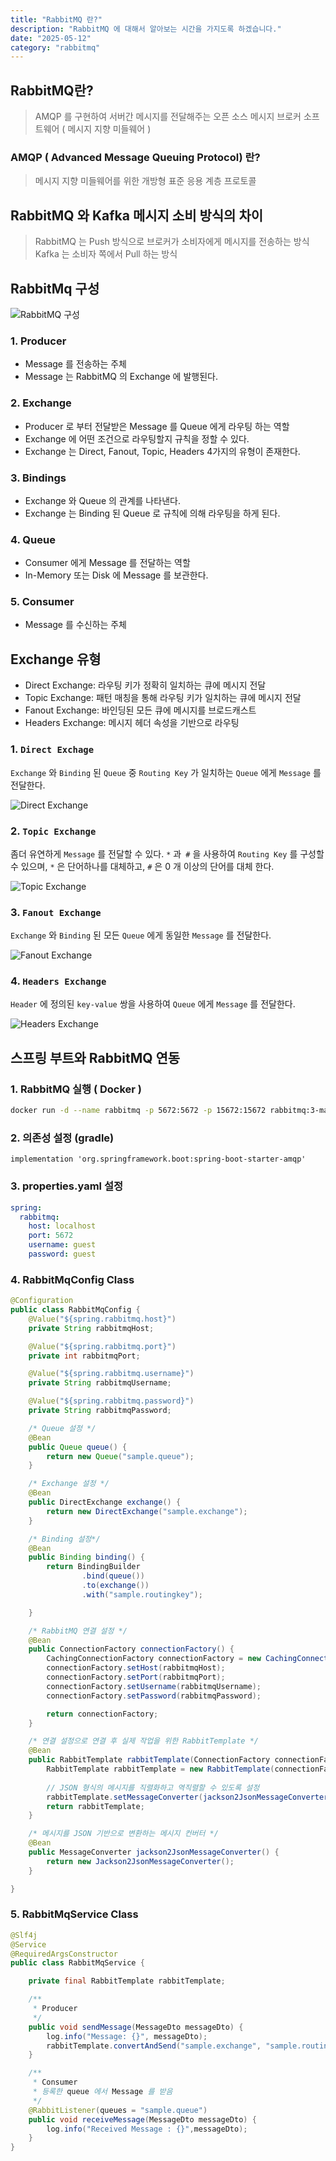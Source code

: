 ```yaml
---
title: "RabbitMQ 란?"
description: "RabbitMQ 에 대해서 알아보는 시간을 가지도록 하겠습니다."
date: "2025-05-12"
category: "rabbitmq"
---
```


## RabbitMQ란?
> AMQP 를 구현하여 서버간 메시지를 전달해주는 오픈 소스 메시지 브로커 소프트웨어 ( 메시지 지향 미들웨어 )

### AMQP ( Advanced Message Queuing Protocol) 란?
> 메시지 지향 미들웨어를 위한 개방형 표준 응용 계층 프로토콜


## RabbitMQ 와 Kafka 메시지 소비 방식의 차이

> RabbitMQ 는 Push 방식으로 브로커가 소비자에게 메시지를 전송하는 방식
> Kafka 는 소비자 쪽에서 Pull 하는 방식


## RabbitMq 구성

![RabbitMQ 구성](/posts/rabbitmq/rabbitmq/configure.png) 

### 1. Producer
- Message 를 전송하는 주체
- Message 는 RabbitMQ 의 Exchange 에 발행된다.

### 2. Exchange
- Producer 로 부터 전달받은 Message 를 Queue 에게 라우팅 하는 역할
- Exchange 에 어떤 조건으로 라우팅할지 규칙을 정할 수 있다.
- Exchange 는 Direct, Fanout, Topic, Headers 4가지의 유형이 존재한다.

### 3. Bindings
- Exchange 와 Queue 의 관계를 나타낸다.
- Exchange 는 Binding 된 Queue 로 규칙에 의해 라우팅을 하게 된다.

### 4. Queue
- Consumer 에게 Message 를 전달하는 역할
- In-Memory 또는 Disk 에 Message 를 보관한다.

### 5. Consumer
- Message 를 수신하는 주체

## Exchange 유형
- Direct Exchange: 라우팅 키가 정확히 일치하는 큐에 메시지 전달
- Topic Exchange: 패턴 매칭을 통해 라우팅 키가 일치하는 큐에 메시지 전달
- Fanout Exchange: 바인딩된 모든 큐에 메시지를 브로드캐스트
- Headers Exchange: 메시지 헤더 속성을 기반으로 라우팅


### 1. `Direct Exchage`

`Exchange` 와 `Binding` 된 `Queue` 중 `Routing Key` 가 일치하는 `Queue` 에게 `Message` 를 전달한다.

![Direct Exchange](/posts/rabbitmq/rabbitmq/direct_exchange.png) 

### 2. `Topic Exchange`

좀더 유연하게 `Message` 를 전달할 수 있다.
`*` 과` #` 을 사용하여 `Routing Key` 를 구성할 수 있으며, `*` 은 단어하나를 대체하고, `#` 은 0 개 이상의 단어를 대체 한다.

![Topic Exchange](/posts/rabbitmq/rabbitmq/topic_exchange.png) 

### 3. `Fanout Exchange`

`Exchange` 와 `Binding` 된 모든 `Queue` 에게 동일한 `Message` 를 전달한다.

![Fanout Exchange](/posts/rabbitmq/rabbitmq/fanout_exchange.png) 

### 4. `Headers Exchange`

`Header` 에 정의된 `key-value` 쌍을 사용하여 `Queue` 에게 `Message` 를 전달한다.

![Headers Exchange](/posts/rabbitmq/rabbitmq/header_exchange.png) 



## 스프링 부트와 RabbitMQ 연동

### 1. RabbitMQ 실행 ( Docker )
```bash
docker run -d --name rabbitmq -p 5672:5672 -p 15672:15672 rabbitmq:3-management
```

### 2. 의존성 설정 (gradle)
```shell
implementation 'org.springframework.boot:spring-boot-starter-amqp'
```

### 3. properties.yaml 설정
```yaml
spring:
  rabbitmq:
    host: localhost
    port: 5672
    username: guest
    password: guest
```

### 4. RabbitMqConfig Class

```java
@Configuration
public class RabbitMqConfig {
    @Value("${spring.rabbitmq.host}")
    private String rabbitmqHost;

    @Value("${spring.rabbitmq.port}")
    private int rabbitmqPort;

    @Value("${spring.rabbitmq.username}")
    private String rabbitmqUsername;

    @Value("${spring.rabbitmq.password}")
    private String rabbitmqPassword;

    /* Queue 설정 */
    @Bean
    public Queue queue() {
        return new Queue("sample.queue");
    }

    /* Exchange 설정 */
    @Bean
    public DirectExchange exchange() {
        return new DirectExchange("sample.exchange");
    }

    /* Binding 설정*/
    @Bean
    public Binding binding() {
        return BindingBuilder
                .bind(queue())
                .to(exchange())
                .with("sample.routingkey");

    }

    /* RabbitMQ 연결 설정 */
    @Bean
    public ConnectionFactory connectionFactory() {
        CachingConnectionFactory connectionFactory = new CachingConnectionFactory();
        connectionFactory.setHost(rabbitmqHost);
        connectionFactory.setPort(rabbitmqPort);
        connectionFactory.setUsername(rabbitmqUsername);
        connectionFactory.setPassword(rabbitmqPassword);

        return connectionFactory;
    }

    /* 연결 설정으로 연결 후 실제 작업을 위한 RabbitTemplate */
    @Bean
    public RabbitTemplate rabbitTemplate(ConnectionFactory connectionFactory) {
        RabbitTemplate rabbitTemplate = new RabbitTemplate(connectionFactory);
        
        // JSON 형식의 메시지를 직렬화하고 역직렬할 수 있도록 설정
        rabbitTemplate.setMessageConverter(jackson2JsonMessageConverter());
        return rabbitTemplate;
    }

    /* 메시지를 JSON 기반으로 변환하는 메시지 컨버터 */
    @Bean
    public MessageConverter jackson2JsonMessageConverter() {
        return new Jackson2JsonMessageConverter();
    }

}

```


### 5. RabbitMqService Class
```java
@Slf4j
@Service
@RequiredArgsConstructor
public class RabbitMqService {

    private final RabbitTemplate rabbitTemplate;

    /**
     * Producer
     */
    public void sendMessage(MessageDto messageDto) {
        log.info("Message: {}", messageDto);
        rabbitTemplate.convertAndSend("sample.exchange", "sample.routingKey", messageDto);
    }

    /**
     * Consumer
     * 등록한 queue 에서 Message 를 받음
     */
    @RabbitListener(queues = "sample.queue")
    public void receiveMessage(MessageDto messageDto) {
        log.info("Received Message : {}",messageDto);
    }
}
```